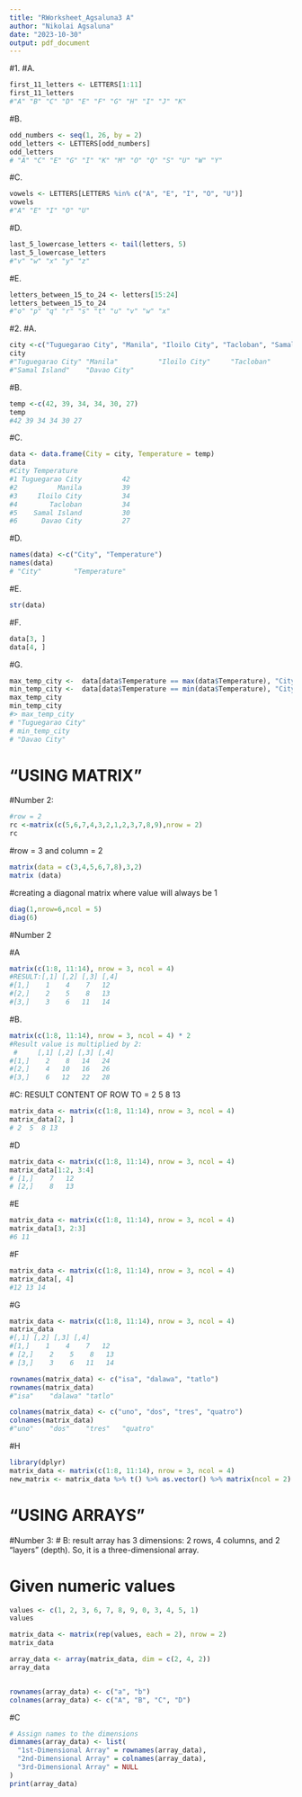 ```yaml
---
title: "RWorksheet_Agsaluna3 A"
author: "Nikolai Agsaluna"
date: "2023-10-30"
output: pdf_document
---
```


#1.
#A.
```r
first_11_letters <- LETTERS[1:11]
first_11_letters
#"A" "B" "C" "D" "E" "F" "G" "H" "I" "J" "K"
```
#B.
```r
odd_numbers <- seq(1, 26, by = 2)
odd_letters <- LETTERS[odd_numbers]
odd_letters
# "A" "C" "E" "G" "I" "K" "M" "O" "Q" "S" "U" "W" "Y"
```
#C.
```r
vowels <- LETTERS[LETTERS %in% c("A", "E", "I", "O", "U")]
vowels
#"A" "E" "I" "O" "U"
```
#D.
```r
last_5_lowercase_letters <- tail(letters, 5)
last_5_lowercase_letters
#"v" "w" "x" "y" "z"
```
#E.
```r
letters_between_15_to_24 <- letters[15:24]
letters_between_15_to_24
#"o" "p" "q" "r" "s" "t" "u" "v" "w" "x"
```
#2.
#A.
```r
city <-c("Tuguegarao City", "Manila", "Iloilo City", "Tacloban", "Samal Island", "Davao City")
city
#"Tuguegarao City" "Manila"          "Iloilo City"     "Tacloban"       
#"Samal Island"    "Davao City"
```
#B.
```r
temp <-c(42, 39, 34, 34, 30, 27)
temp
#42 39 34 34 30 27
```
#C.
```r
data <- data.frame(City = city, Temperature = temp)
data
#City Temperature
#1 Tuguegarao City          42
#2          Manila          39
#3     Iloilo City          34
#4        Tacloban          34
#5    Samal Island          30
#6      Davao City          27
```
#D.
```r
names(data) <-c("City", "Temperature")
names(data)
# "City"        "Temperature"
```
#E.
```r
str(data)
```
#F.
```r
data[3, ]
data[4, ]
```
#G.
```r
max_temp_city <-  data[data$Temperature == max(data$Temperature), "City"]
min_temp_city <-  data[data$Temperature == min(data$Temperature), "City"]  
max_temp_city
min_temp_city
#> max_temp_city
# "Tuguegarao City"
# min_temp_city
# "Davao City"
```
#                  "USING MATRIX"

#Number 2:
```r
#row = 2
rc <-matrix(c(5,6,7,4,3,2,1,2,3,7,8,9),nrow = 2)
rc
```
#row = 3 and column = 2
```r
matrix(data = c(3,4,5,6,7,8),3,2)
matrix (data)
```
#creating a diagonal matrix where  value will always be 1
```r
diag(1,nrow=6,ncol = 5)
diag(6)
```
#Number 2

#A
```r
matrix(c(1:8, 11:14), nrow = 3, ncol = 4)
#RESULT:[,1] [,2] [,3] [,4]
#[1,]    1    4    7   12
#[2,]    2    5    8   13
#[3,]    3    6   11   14
```
#B.
```r
matrix(c(1:8, 11:14), nrow = 3, ncol = 4) * 2
#Result value is multiplied by 2:
 #     [,1] [,2] [,3] [,4]
#[1,]    2    8   14   24
#[2,]    4   10   16   26
#[3,]    6   12   22   28
```
#C: RESULT CONTENT OF ROW TO =  2  5  8 13
```r
matrix_data <- matrix(c(1:8, 11:14), nrow = 3, ncol = 4)
matrix_data[2, ] 
# 2  5  8 13
```
#D
```r
matrix_data <- matrix(c(1:8, 11:14), nrow = 3, ncol = 4)
matrix_data[1:2, 3:4]
# [1,]    7   12
# [2,]    8   13
```
#E
```r
matrix_data <- matrix(c(1:8, 11:14), nrow = 3, ncol = 4)
matrix_data[3, 2:3]
#6 11
```
#F
```r
matrix_data <- matrix(c(1:8, 11:14), nrow = 3, ncol = 4)
matrix_data[, 4]
#12 13 14
```
#G
```r
matrix_data <- matrix(c(1:8, 11:14), nrow = 3, ncol = 4)
matrix_data 
#[,1] [,2] [,3] [,4]
#[1,]    1    4    7   12
# [2,]    2    5    8   13
# [3,]    3    6   11   14

rownames(matrix_data) <- c("isa", "dalawa", "tatlo")
rownames(matrix_data)
#"isa"    "dalawa" "tatlo" 

colnames(matrix_data) <- c("uno", "dos", "tres", "quatro")
colnames(matrix_data)
#"uno"    "dos"    "tres"   "quatro"
```
#H
```r
library(dplyr)
matrix_data <- matrix(c(1:8, 11:14), nrow = 3, ncol = 4)
new_matrix <- matrix_data %>% t() %>% as.vector() %>% matrix(ncol = 2)
```

#                   "USING ARRAYS"

#Number 3: # B: result array has 3 dimensions: 2 rows, 4 columns, and 2 "layers" (depth). So, it is a three-dimensional array.

# Given numeric values
```r
values <- c(1, 2, 3, 6, 7, 8, 9, 0, 3, 4, 5, 1)
values

matrix_data <- matrix(rep(values, each = 2), nrow = 2)
matrix_data

array_data <- array(matrix_data, dim = c(2, 4, 2))
array_data


rownames(array_data) <- c("a", "b")
colnames(array_data) <- c("A", "B", "C", "D")
```
#C
```r
# Assign names to the dimensions
dimnames(array_data) <- list(
  "1st-Dimensional Array" = rownames(array_data),
  "2nd-Dimensional Array" = colnames(array_data),
  "3rd-Dimensional Array" = NULL
)
print(array_data)
```